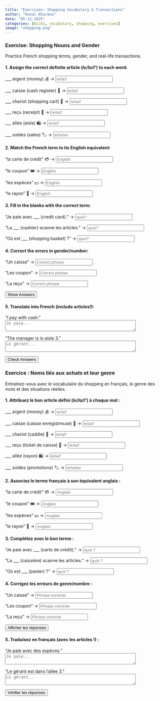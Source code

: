 ```yaml
---  
title: "Exercises: Shopping Vocabulary & Transactions"  
author: "Kunal Khurana"  
date: "05-12-2025"  
categories: [A1/A2, vocabulary, shopping, exercises]  
image: "shopping.png"  
---
```


::: {.content-visible when-profile="english"}  

### Exercise: Shopping Nouns and Gender  
Practice French shopping terms, gender, and real-life transactions.  

#### 1. Assign the correct definite article (*le/la/l'*) to each word:  
___ argent (money) 💰 → <input type="text" placeholder="le/la/l'" oninput="checkAnswer(this, 'l\'')"><span style="margin-left:10px;"></span>  

___ caisse (cash register) 🏧 → <input type="text" placeholder="le/la/l'" oninput="checkAnswer(this, 'la')"><span style="margin-left:10px;"></span>  

___ chariot (shopping cart) 🛒 → <input type="text" placeholder="le/la/l'" oninput="checkAnswer(this, 'le')"><span style="margin-left:10px;"></span>  

___ reçu (receipt) 🧾 → <input type="text" placeholder="le/la/l'" oninput="checkAnswer(this, 'le')"><span style="margin-left:10px;"></span>  

___ allée (aisle) 🛍️ → <input type="text" placeholder="le/la/l'" oninput="checkAnswer(this, 'l\'')"><span style="margin-left:10px;"></span>  

___ soldes (sales) 🏷️ → <input type="text" placeholder="le/la/les" oninput="checkAnswer(this, 'les')"><span style="margin-left:10px;"></span>  

#### 2. Match the French term to its English equivalent:  

"la carte de crédit" 💳 → <input type="text" placeholder="English" oninput="checkAnswer(this, 'credit card')"><span style="margin-left:10px;"></span>  

"le coupon" 🎟️ → <input type="text" placeholder="English" oninput="checkAnswer(this, 'coupon')"><span style="margin-left:10px;"></span>  

"les espèces" 💵 → <input type="text" placeholder="English" oninput="checkAnswer(this, 'cash')"><span style="margin-left:10px;"></span>  

"le rayon" 🛒 → <input type="text" placeholder="English" oninput="checkAnswer(this, 'department')"><span style="margin-left:10px;"></span>  

#### 3. Fill in the blanks with the correct term:  
"Je paie avec ___ (credit card)." → <input type="text" placeholder="quoi?" oninput="checkAnswer(this, 'la carte de crédit')"><span style="margin-left:10px;"></span>  

"La ___ (cashier) scanne les articles." → <input type="text" placeholder="quoi?" oninput="checkAnswer(this, 'caissière')"><span style="margin-left:10px;"></span>  

"Où est ___ (shopping basket) ?" → <input type="text" placeholder="quoi?" oninput="checkAnswer(this, 'le panier')"><span style="margin-left:10px;"></span>  


#### 4. Correct the errors in gender/number:  
"Un caisse" → <input type="text" placeholder="Correct phrase" oninput="checkAnswer(this, 'une caisse')"><span style="margin-left:10px;"></span>  

"Les coupon" → <input type="text" placeholder="Correct phrase" oninput="checkAnswer(this, 'les coupons')"><span style="margin-left:10px;"></span>  

"La reçu" → <input type="text" placeholder="Correct phrase" oninput="checkAnswer(this, 'le reçu')"><span style="margin-left:10px;"></span>  

<button onclick="showAnswers()">Show Answers</button>  

<script>  
function showAnswers() {  
    document.querySelectorAll('input[type="text"]').forEach(input => {  
        const correct = input.getAttribute('oninput').match(/'([^']+)'/)[1];  
        input.value = correct;  
        const feedback = input.nextElementSibling;  
        feedback.textContent = "✓ Correct!";  
        feedback.style.color = "green";  
    });  
}  
</script>  

#### 5. Translate into French (include articles!):  
"I pay with cash."  
<textarea placeholder="Je paie..." rows="2" cols="50" oninput="checkTranslation(this, 'Je paie en espèces')"></textarea><span style="margin-left:10px;"></span>  

"The manager is in aisle 3."  
<textarea placeholder="Le gérant..." rows="2" cols="50" oninput="checkTranslation(this, 'Le gérant est dans l\'allée 3')"></textarea><span style="margin-left:10px;"></span>  

<button onclick="checkAllAnswers()">Check Answers</button>  

<script>  
function checkAnswer(input, correctAnswer) {  
    const feedback = input.nextElementSibling;  
    if (input.value.trim().toLowerCase() === correctAnswer.trim().toLowerCase()) {  
        feedback.textContent = "✓ Correct!";  
        feedback.style.color = "green";  
    } else if (input.value.trim()) {  
        feedback.textContent = "✗ Try again!";  
        feedback.style.color = "red";  
    } else {  
        feedback.textContent = "";  
    }  
}  

function checkAllAnswers() {  
    document.querySelectorAll('input[type="text"]').forEach(input => {  
        const correct = input.getAttribute('oninput').match(/'([^']+)'/)[1];  
        checkAnswer(input, correct);  
    });  

    document.querySelectorAll('textarea').forEach(textarea => {  
        const correct = textarea.getAttribute('oninput').match(/'([^']+)'/)[1];  
        checkTranslation(textarea, correct);  
    });  
}  

function checkTranslation(textarea, correctAnswer) {  
    const feedback = textarea.nextElementSibling;  
    if (textarea.value.trim().toLowerCase() === correctAnswer.toLowerCase()) {  
        feedback.textContent = "✓ Correct!";  
        feedback.style.color = "green";  
    } else if (textarea.value.trim()) {  
        feedback.textContent = "✗ Try again!";  
        feedback.style.color = "red";  
    }  
}  
</script>  

:::  

::: {.content-visible when-profile="french"}

### Exercice : Noms liés aux achats et leur genre
Entraînez-vous avec le vocabulaire du shopping en français, le genre des mots et des situations réelles.

#### 1. Attribuez le bon article défini (*le/la/l'*) à chaque mot :
___ argent (money) 💰 → <input type="text" placeholder="le/la/l'" oninput="verifierReponse(this, 'l\'')"><span style="margin-left:10px;"></span>

___ caisse (caisse enregistreuse) 🏧 → <input type="text" placeholder="le/la/l'" oninput="verifierReponse(this, 'la')"><span style="margin-left:10px;"></span>

___ chariot (caddie) 🛒 → <input type="text" placeholder="le/la/l'" oninput="verifierReponse(this, 'le')"><span style="margin-left:10px;"></span>

___ reçu (ticket de caisse) 🧾 → <input type="text" placeholder="le/la/l'" oninput="verifierReponse(this, 'le')"><span style="margin-left:10px;"></span>

___ allée (rayon) 🛍️ → <input type="text" placeholder="le/la/l'" oninput="verifierReponse(this, 'l\'')"><span style="margin-left:10px;"></span>

___ soldes (promotions) 🏷️ → <input type="text" placeholder="le/la/les" oninput="verifierReponse(this, 'les')"><span style="margin-left:10px;"></span>

#### 2. Associez le terme français à son équivalent anglais :

"la carte de crédit" 💳 → <input type="text" placeholder="Anglais" oninput="verifierReponse(this, 'credit card')"><span style="margin-left:10px;"></span>

"le coupon" 🎟️ → <input type="text" placeholder="Anglais" oninput="verifierReponse(this, 'coupon')"><span style="margin-left:10px;"></span>

"les espèces" 💵 → <input type="text" placeholder="Anglais" oninput="verifierReponse(this, 'cash')"><span style="margin-left:10px;"></span>

"le rayon" 🛒 → <input type="text" placeholder="Anglais" oninput="verifierReponse(this, 'department')"><span style="margin-left:10px;"></span>

#### 3. Complétez avec le bon terme :
"Je paie avec ___ (carte de crédit)." → <input type="text" placeholder="quoi ?" oninput="verifierReponse(this, 'la carte de crédit')"><span style="margin-left:10px;"></span>

"La ___ (caissière) scanne les articles." → <input type="text" placeholder="quoi ?" oninput="verifierReponse(this, 'caissière')"><span style="margin-left:10px;"></span>

"Où est ___ (panier) ?" → <input type="text" placeholder="quoi ?" oninput="verifierReponse(this, 'le panier')"><span style="margin-left:10px;"></span>

#### 4. Corrigez les erreurs de genre/nombre :
"Un caisse" → <input type="text" placeholder="Phrase correcte" oninput="verifierReponse(this, 'une caisse')"><span style="margin-left:10px;"></span>

"Les coupon" → <input type="text" placeholder="Phrase correcte" oninput="verifierReponse(this, 'les coupons')"><span style="margin-left:10px;"></span>

"La reçu" → <input type="text" placeholder="Phrase correcte" oninput="verifierReponse(this, 'le reçu')"><span style="margin-left:10px;"></span>

<button onclick="afficherReponses()">Afficher les réponses</button>

<script>
function afficherReponses() {
    document.querySelectorAll('input[type="text"]').forEach(input => {
        const correct = input.getAttribute('oninput').match(/'([^']+)'/)[1];
        input.value = correct;
        const feedback = input.nextElementSibling;
        feedback.textContent = "✓ Correct !";
        feedback.style.color = "green";
    });
}
</script>

#### 5. Traduisez en français (avec les articles !) :
"Je paie avec des espèces."
<textarea placeholder="Je paie..." rows="2" cols="50" oninput="verifierTraduction(this, 'Je paie en espèces')"></textarea><span style="margin-left:10px;"></span>

"Le gérant est dans l’allée 3."
<textarea placeholder="Le gérant..." rows="2" cols="50" oninput="verifierTraduction(this, 'Le gérant est dans l\'allée 3')"></textarea><span style="margin-left:10px;"></span>

<button onclick="verifierToutesReponses()">Vérifier les réponses</button>

<script>
function verifierReponse(input, bonneReponse) {
    const feedback = input.nextElementSibling;
    if (input.value.trim().toLowerCase() === bonneReponse.trim().toLowerCase()) {
        feedback.textContent = "✓ Correct !";
        feedback.style.color = "green";
    } else if (input.value.trim()) {
        feedback.textContent = "✗ Essayez encore !";
        feedback.style.color = "red";
    } else {
        feedback.textContent = "";
    }
}

function verifierToutesReponses() {
    document.querySelectorAll('input[type="text"]').forEach(input => {
        const correct = input.getAttribute('oninput').match(/'([^']+)'/)[1];
        verifierReponse(input, correct);
    });

    document.querySelectorAll('textarea').forEach(textarea => {
        const correct = textarea.getAttribute('oninput').match(/'([^']+)'/)[1];
        verifierTraduction(textarea, correct);
    });
}

function verifierTraduction(textarea, bonneReponse) {
    const feedback = textarea.nextElementSibling;
    if (textarea.value.trim().toLowerCase() === bonneReponse.toLowerCase()) {
        feedback.textContent = "✓ Correct !";
        feedback.style.color = "green";
    } else if (textarea.value.trim()) {
        feedback.textContent = "✗ Essayez encore !";
        feedback.style.color = "red";
    }
}
</script>
:::